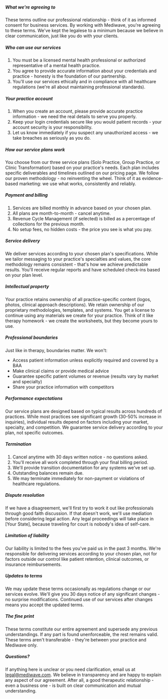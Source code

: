 ##### What we're agreeing to

These terms outline our professional relationship - think of it as informed consent for business services. By working with Mediwave, you're agreeing to these terms. We've kept the legalese to a minimum because we believe in clear communication, just like you do with your clients.

##### Who can use our services

1. You must be a licensed mental health professional or authorized representative of a mental health practice.
2. You agree to provide accurate information about your credentials and practice - honesty is the foundation of our partnership.
3. You'll use our services ethically and in compliance with all healthcare regulations (we're all about maintaining professional standards).

##### Your practice account

1. When you create an account, please provide accurate practice information - we need the real details to serve you properly.
2. Keep your login credentials secure like you would patient records - your account security is your responsibility.
3. Let us know immediately if you suspect any unauthorized access - we take breaches as seriously as you do.

##### How our service plans work

You choose from our three service plans (Solo Practice, Group Practice, or Clinic Transformation) based on your practice's needs. Each plan includes specific deliverables and timelines outlined on our pricing page. We follow our proven methodology - no reinventing the wheel. Think of it as evidence-based marketing: we use what works, consistently and reliably.

##### Payment and billing

1. Services are billed monthly in advance based on your chosen plan.
2. All plans are month-to-month - cancel anytime.
3. Revenue Cycle Management (if selected) is billed as a percentage of collections for the previous month.
4. No setup fees, no hidden costs - the price you see is what you pay.

##### Service delivery

We deliver services according to your chosen plan's specifications. While we tailor messaging to your practice's specialties and values, the core methodology remains consistent - that's how we achieve predictable results. You'll receive regular reports and have scheduled check-ins based on your plan level.

##### Intellectual property

Your practice retains ownership of all practice-specific content (logos, photos, clinical approach descriptions). We retain ownership of our proprietary methodologies, templates, and systems. You get a license to continue using any materials we create for your practice. Think of it like therapy homework - we create the worksheets, but they become yours to use.

##### Professional boundaries

Just like in therapy, boundaries matter. We won't:

- Access patient information unless explicitly required and covered by a BAA
- Make clinical claims or provide medical advice
- Guarantee specific patient volumes or revenue (results vary by market and specialty)
- Share your practice information with competitors

##### Performance expectations

Our service plans are designed based on typical results across hundreds of practices. While most practices see significant growth (30-50% increase in inquiries), individual results depend on factors including your market, specialty, and competition. We guarantee service delivery according to your plan, not specific outcomes.

##### Termination

1. Cancel anytime with 30 days written notice - no questions asked.
2. You'll receive all work completed through your final billing period.
3. We'll provide transition documentation for any systems we've set up.
4. Outstanding balances remain due.
5. We may terminate immediately for non-payment or violations of healthcare regulations.

##### Dispute resolution

If we have a disagreement, we'll first try to work it out like professionals through good faith discussion. If that doesn't work, we'll use mediation before considering legal action. Any legal proceedings will take place in [Your State], because traveling for court is nobody's idea of self-care.

##### Limitation of liability

Our liability is limited to the fees you've paid us in the past 3 months. We're responsible for delivering services according to your chosen plan, not for factors outside our control like patient retention, clinical outcomes, or insurance reimbursements.

##### Updates to terms

We may update these terms occasionally as regulations change or our services evolve. We'll give you 30 days notice of any significant changes - no surprise modifications. Continued use of our services after changes means you accept the updated terms.

##### The fine print

These terms constitute our entire agreement and supersede any previous understandings. If any part is found unenforceable, the rest remains valid. These terms aren't transferable - they're between your practice and Mediwave only.

##### Questions?

If anything here is unclear or you need clarification, email us at legal@mediwave.com. We believe in transparency and are happy to explain any aspect of our agreement. After all, a good therapeutic relationship - even a business one - is built on clear communication and mutual understanding.
